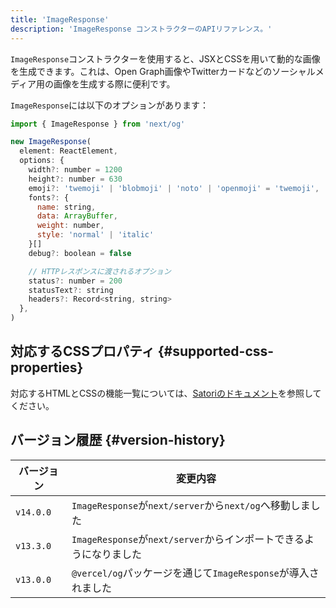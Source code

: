 ```yaml
---
title: 'ImageResponse'
description: 'ImageResponse コンストラクターのAPIリファレンス。'
---
```


`ImageResponse`コンストラクターを使用すると、JSXとCSSを用いて動的な画像を生成できます。これは、Open Graph画像やTwitterカードなどのソーシャルメディア用の画像を生成する際に便利です。

`ImageResponse`には以下のオプションがあります：

```jsx
import { ImageResponse } from 'next/og'

new ImageResponse(
  element: ReactElement,
  options: {
    width?: number = 1200
    height?: number = 630
    emoji?: 'twemoji' | 'blobmoji' | 'noto' | 'openmoji' = 'twemoji',
    fonts?: {
      name: string,
      data: ArrayBuffer,
      weight: number,
      style: 'normal' | 'italic'
    }[]
    debug?: boolean = false

    // HTTPレスポンスに渡されるオプション
    status?: number = 200
    statusText?: string
    headers?: Record<string, string>
  },
)
```

## 対応するCSSプロパティ {#supported-css-properties}

対応するHTMLとCSSの機能一覧については、[Satoriのドキュメント](https://github.com/vercel/satori#css)を参照してください。

## バージョン履歴 {#version-history}

| バージョン | 変更内容                                                           |
| ---------- | ------------------------------------------------------------------ |
| `v14.0.0`  | `ImageResponse`が`next/server`から`next/og`へ移動しました          |
| `v13.3.0`  | `ImageResponse`が`next/server`からインポートできるようになりました |
| `v13.0.0`  | `@vercel/og`パッケージを通じて`ImageResponse`が導入されました      |
